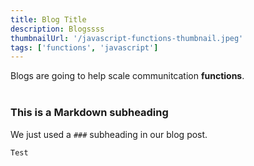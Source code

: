---
title: Blog Title
description: Blogssss
thumbnailUrl: '/javascript-functions-thumbnail.jpeg'
tags: ['functions', 'javascript']
---

<div>
  Blogs are going to help scale communitcation <strong>functions</strong>. <br/>
</div>

<br/>

### This is a Markdown subheading
We just used a `###` subheading in our blog post.


```
Test
```

